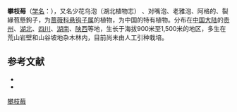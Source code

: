 {{Speciesbox
| name = 攀枝莓
| status = 
| status_system = 
| image =
| genus = Rubus
| species = flagelliflorus
| authority = Focke ex Diels
}}

'''攀枝莓'''（[[学名|学名]]：{{lang|la|''Rubus flagelliflorus''}}），又名少花乌泡（湖北植物志） 、对嘴泡、老雅泡、阿格的、裂緣苞懸鉤子，为[[蔷薇科|蔷薇科]][[悬钩子属|悬钩子属]]的植物，为中国的特有植物。分布在[[中国大陆|中国大陆]]的[[贵州|贵州]]、[[湖北|湖北]]、[[四川|四川]]、[[湖南|湖南]]、[[陕西|陕西]]等地，生长于海拔900米至1,500米的地区，多生在荒山岩壁和山谷坡地杂木林内，目前尚未由人工引种栽培。

==参考文献==
{{reflist}}
* {{cite web| url =http://www.bioinfo.cn/db05/KmzwSpecies.php?action=view&id=19427| title =攀枝莓| work =《中国高等植物数据库全库》| publisher =中国科学院微生物研究所| author =昆明植物研究所| accessdate =2009-02-25| deadurl =yes| archiveurl =https://web.archive.org/web/20160305091034/http://www.bioinfo.cn/db05/KmzwSpecies.php?action=view&id=19427| archivedate =2016-03-05}}
* {{TaiBNET| zh=裂緣苞懸鉤子 | id=204211 | binomial=Rubus flagelliflorus | authority=Focke, 1901 | var= | accessdate=2013-01-24}}
{{Taxonbar|from=Q11078787}}

[[Category:悬钩子属|攀枝莓]]


{{植物小作品}}